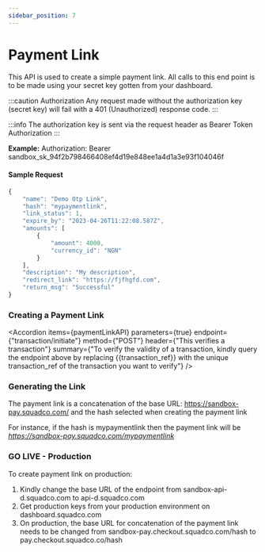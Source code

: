 ```yaml
---
sidebar_position: 7
---
```



# Payment Link

This API is used to create a simple payment link. All calls to this end point is to be made using your secret key gotten from your dashboard.

:::caution Authorization
Any request made without the authorization key (secret key) will fail with a 401 (Unauthorized) response code.
:::

:::info
The authorization key is sent via the request header as Bearer Token Authorization
:::

**Example:**
Authorization: Bearer sandbox_sk_94f2b798466408ef4d19e848ee1a4d1a3e93f104046f

#### Sample Request

```js
{
    "name": "Demo Otp Link",
    "hash": "mypaymentlink",
    "link_status": 1,
    "expire_by": "2023-04-26T11:22:08.587Z",
    "amounts": [
        {
            "amount": 4000,
            "currency_id": "NGN"
        }
    ],
    "description": "My description",
    "redirect_link": "https://fjfhgfd.com",
    "return_msg": "Successful"
}
```

### Creating a Payment Link

<Accordion 
    items={paymentLinkAPI} 
    parameters={true} 
    endpoint={"transaction/initiate"} 
    method={"POST"} 
    header={"This verifies a transaction"} 
    summary={"To verify the validity of a transaction, kindly query the endpoint above by replacing {{transaction_ref}} with the unique transaction_ref of the transaction you want to verify"}
/>

<AccordionCode items={paymentLinkResponse}/>

### Generating the Link
The payment link is a concatenation of the base URL: https://sandbox-pay.squadco.com/ and the hash selected when creating the payment link

For instance, if the hash is mypaymentlink then the payment link will be _https://sandbox-pay.squadco.com/mypaymentlink_

### GO LIVE - Production
To create payment link on production:

1. Kindly change the base URL of the endpoint from sandbox-api-d.squadco.com to api-d.squadco.com
2. Get production keys from your production environment on dashboard.squadco.com
3. On production, the base URL for concatenation of the payment link needs to be changed from sandbox-pay.checkout.squadco.com/hash to pay.checkout.squadco.co/hash